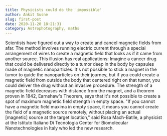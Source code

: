 ```yaml
---
title: Physicists could do the 'impossible'
author: Ankit Susne
slug: first-post
date: 2020-11-20 18:21:31
category: Astrophotography, maths
---
```


Scientists have figured out a way to create and cancel magnetic fields from afar.
The method involves running electric current through a special arrangement of wires to create a magnetic field that looks as if it came from another source. This illusion has real applications: Imagine a cancer drug that could be delivered directly to a tumor deep in the body by capsules made of magnetic nanoparticles. It's not possible to stick a magnet in the tumor to guide the nanoparticles on their journey, but if you could create a magnetic field from outside the body that centered right on that tumor, you could deliver the drug without an invasive procedure.
The strength of a magnetic field decreases with distance from the magnet, and a theorem proven in 1842, Earnshaw's Theorem, says that it's not possible to create a spot of maximum magnetic field strength in empty space.
"If you cannot have a magnetic field maxima in empty space, it means you cannot create the field of a magnetic source remotely, without placing an actual [magnetic] source at the target location," said Rosa Mach-Batlle, a physicist at the Istituto Italiano Di Tecnologia Center for Biomolecular Nanotechnologies in Italy who led the new research.
